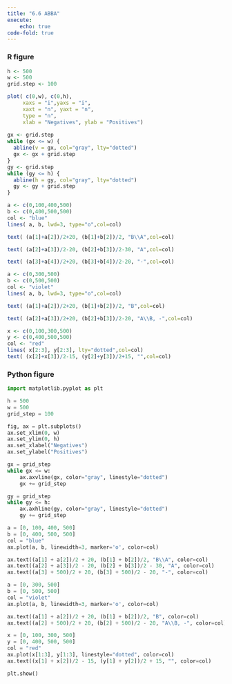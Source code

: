 ```yaml
---
title: "6.6 ABBA"
execute: 
    echo: true
code-fold: true
---
```


### R figure

```r

h <- 500 
w <- 500
grid.step <- 100

plot( c(0,w), c(0,h),  
     xaxs = "i",yaxs = "i",
     xaxt = "n", yaxt = "n",
     type = "n",
     xlab = "Negatives", ylab = "Positives")
     
gx <- grid.step
while (gx <= w) {
  abline(v = gx, col="gray", lty="dotted")
  gx <- gx + grid.step
}
gy <- grid.step
while (gy <= h) {
  abline(h = gy, col="gray", lty="dotted")
  gy <- gy + grid.step
}

a <- c(0,100,400,500)
b <- c(0,400,500,500)
col <- "blue"
lines( a, b, lwd=3, type="o",col=col)

text( (a[1]+a[2])/2+20, (b[1]+b[2])/2, "B\\A",col=col)

text( (a[2]+a[3])/2-20, (b[2]+b[3])/2-30, "A",col=col)

text( (a[3]+a[4])/2+20, (b[3]+b[4])/2-20, "-",col=col)

a <- c(0,300,500)
b <- c(0,500,500)
col <- "violet"
lines( a, b, lwd=3, type="o",col=col)

text( (a[1]+a[2])/2+20, (b[1]+b[2])/2, "B",col=col)

text( (a[2]+a[3])/2+20, (b[2]+b[3])/2-20, "A\\B, -",col=col)

x <- c(0,100,300,500)
y <- c(0,400,500,500)
col <- "red"
lines( x[2:3], y[2:3], lty="dotted",col=col)
text( (x[2]+x[3])/2-15, (y[2]+y[3])/2+15, "",col=col)

```


### Python figure

```python

import matplotlib.pyplot as plt

h = 500
w = 500
grid_step = 100

fig, ax = plt.subplots()
ax.set_xlim(0, w)
ax.set_ylim(0, h)
ax.set_xlabel("Negatives")
ax.set_ylabel("Positives")

gx = grid_step
while gx <= w:
    ax.axvline(gx, color="gray", linestyle="dotted")
    gx += grid_step

gy = grid_step
while gy <= h:
    ax.axhline(gy, color="gray", linestyle="dotted")
    gy += grid_step

a = [0, 100, 400, 500]
b = [0, 400, 500, 500]
col = "blue"
ax.plot(a, b, linewidth=3, marker='o', color=col)

ax.text((a[1] + a[2])/2 + 20, (b[1] + b[2])/2, "B\\A", color=col)
ax.text((a[2] + a[3])/2 - 20, (b[2] + b[3])/2 - 30, "A", color=col)
ax.text((a[3] + 500)/2 + 20, (b[3] + 500)/2 - 20, "-", color=col)

a = [0, 300, 500]
b = [0, 500, 500]
col = "violet"
ax.plot(a, b, linewidth=3, marker='o', color=col)

ax.text((a[1] + a[2])/2 + 20, (b[1] + b[2])/2, "B", color=col)
ax.text((a[2] + 500)/2 + 20, (b[2] + 500)/2 - 20, "A\\B, -", color=col)

x = [0, 100, 300, 500]
y = [0, 400, 500, 500]
col = "red"
ax.plot(x[1:3], y[1:3], linestyle="dotted", color=col)
ax.text((x[1] + x[2])/2 - 15, (y[1] + y[2])/2 + 15, "", color=col)

plt.show()


```